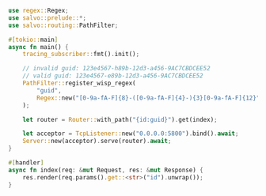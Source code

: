 
```rust  title="routing-guid/src/main.rs"
use regex::Regex;
use salvo::prelude::*;
use salvo::routing::PathFilter;

#[tokio::main]
async fn main() {
    tracing_subscriber::fmt().init();

    // invalid guid: 123e4567-h89b-12d3-a456-9AC7CBDCEE52
    // valid guid: 123e4567-e89b-12d3-a456-9AC7CBDCEE52
    PathFilter::register_wisp_regex(
        "guid",
        Regex::new("[0-9a-fA-F]{8}-([0-9a-fA-F]{4}-){3}[0-9a-fA-F]{12}").unwrap(),
    );

    let router = Router::with_path("{id:guid}").get(index);

    let acceptor = TcpListener::new("0.0.0.0:5800").bind().await;
    Server::new(acceptor).serve(router).await;
}

#[handler]
async fn index(req: &mut Request, res: &mut Response) {
    res.render(req.params().get::<str>("id").unwrap());
}

```